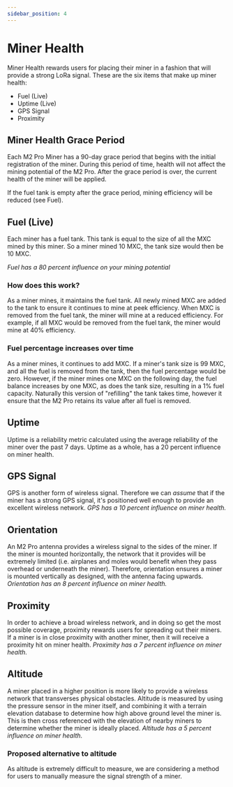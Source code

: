 ```yaml
---
sidebar_position: 4
---
```


# Miner Health

Miner Health rewards users for placing their miner in a fashion that will provide a strong LoRa signal. These are the six items that make up miner health:
* Fuel (Live)
* Uptime (Live)
* GPS Signal
* Proximity

## Miner Health Grace Period
Each M2 Pro Miner has a 90-day grace period that begins with the initial registration of the miner. During this period of time, health will not affect the mining potential of the M2 Pro. After the grace period is over, the current health of the miner will be applied.

If the fuel tank is empty after the grace period, mining efficiency will be reduced (see Fuel).

## Fuel (Live)
Each miner has a fuel tank. This tank is equal to the size of all the MXC mined by this miner. So a miner mined 10 MXC, the tank size would then be 10 MXC.

*Fuel has a 80 percent influence on your mining potential*

### How does this work?

As a miner mines, it maintains the fuel tank. All newly mined MXC are added to the tank to ensure it continues to mine at peek efficiency. When MXC is removed from the fuel tank, the miner will mine at a reduced efficiency. For example, if all MXC would be removed from the fuel tank, the miner would mine at 40% efficiency.

### Fuel percentage increases over time
As a miner mines, it continues to add MXC. If a miner's tank size is 99 MXC, and all the fuel is removed from the tank, then the fuel percentage would be zero. However, if the miner mines one MXC on the following day, the fuel balance increases by one MXC, as does the tank size, resulting in a 1% fuel capacity.
Naturally this version of "refilling" the tank takes time, however it ensure that the M2 Pro retains its value after all fuel is removed.

## Uptime
Uptime is a reliability metric calculated using the average reliability of the miner over the past 7 days.
Uptime as a whole, has a 20 percent influence on miner health.

## GPS Signal
GPS is another form of wireless signal. Therefore we can *assume* that if the miner has a strong GPS signal, it's positioned well enough to provide an excellent wireless network.
*GPS has a 10 percent influence on miner health.*

## Orientation
An M2 Pro antenna provides a wireless signal to the sides of the miner. If the miner is mounted horizontally, the network that it provides will be extremely limited (i.e. airplanes and moles would benefit when they pass overhead or underneath the miner). Therefore, orientation ensures a miner is mounted vertically as designed, with the antenna facing upwards.
*Orientation has an 8 percent influence on miner health.*

## Proximity
In order to achieve a broad wireless network, and in doing so get the most possible coverage, proximity rewards users for spreading out their miners. If a miner is in close proximity with another miner, then it will receive a proximity hit on miner health.
*Proximity has a 7 percent influence on miner health.*

## Altitude
A miner placed in a higher position is more likely to provide a wireless network that transverses physical obstacles.
Altitude is measured by using the pressure sensor in the miner itself, and combining it with a terrain elevation database to determine how high above ground level the miner is. This is then cross referenced with the elevation of nearby miners to determine whether the miner is ideally placed.
*Altitude has a 5 percent influence on miner health.*

### Proposed alternative to altitude
As altitude is extremely difficult to measure, we are considering a method for users to manually measure the signal strength of a miner.
